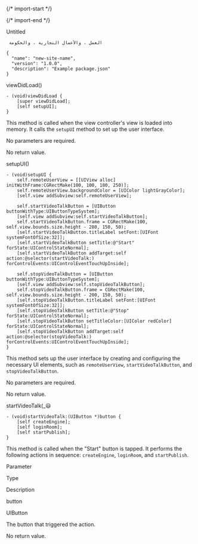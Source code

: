 
{/* import-start */}
  
{/* import-end */}
   
<STitle>
Untitled
</STitle>

<SCodeBlockTab>

<SCodeBlock language="plain text" focus="" filename="Universal" tabid="0">

```plain text
 العمل ، والأعمال التجارية ، والحكومة 
```
</SCodeBlock>

</SCodeBlockTab>

<SCodeBlock language="plain text" focus="" filename="" tabid="0">

```plain text
{
  "name": "new-site-name",
  "version": "1.0.0",
  "description": "Example package.json"
}
```
</SCodeBlock>

<SH level="3" id="h-viewdidload">
viewDidLoad()
</SH>


<SCodeBlock language="plain text" focus="" filename="" tabid="0">

```plain text
- (void)viewDidLoad {
    [super viewDidLoad];
    [self setupUI];
}
```
</SCodeBlock>

This method is called when the view controller's view is loaded into memory. It calls the <code>setupUI</code> method to set up the user interface.

No parameters are required.

No return value.

<SH level="3" id="h-setupui">
setupUI()
</SH>


<SCodeBlock language="plain text" focus="" filename="" tabid="0">

```plain text
- (void)setupUI {
    self.remoteUserView = [[UIView alloc] initWithFrame:CGRectMake(100, 100, 180, 250)];
    self.remoteUserView.backgroundColor = [UIColor lightGrayColor];
    [self.view addSubview:self.remoteUserView];

    self.startVideoTalkButton = [UIButton buttonWithType:UIButtonTypeSystem];
    [self.view addSubview:self.startVideoTalkButton];
    self.startVideoTalkButton.frame = CGRectMake(100, self.view.bounds.size.height - 280, 150, 50);
    [self.startVideoTalkButton.titleLabel setFont:[UIFont systemFontOfSize:32]];
    [self.startVideoTalkButton setTitle:@"Start" forState:UIControlStateNormal];
    [self.startVideoTalkButton addTarget:self action:@selector(startVideoTalk:) forControlEvents:UIControlEventTouchUpInside];

    self.stopVideoTalkButton = [UIButton buttonWithType:UIButtonTypeSystem];
    [self.view addSubview:self.stopVideoTalkButton];
    self.stopVideoTalkButton.frame = CGRectMake(100, self.view.bounds.size.height - 200, 150, 50);
    [self.stopVideoTalkButton.titleLabel setFont:[UIFont systemFontOfSize:32]];
    [self.stopVideoTalkButton setTitle:@"Stop" forState:UIControlStateNormal];
    [self.stopVideoTalkButton setTitleColor:[UIColor redColor] forState:UIControlStateNormal];
    [self.stopVideoTalkButton addTarget:self action:@selector(stopVideoTalk:) forControlEvents:UIControlEventTouchUpInside];
}
```
</SCodeBlock>

This method sets up the user interface by creating and configuring the necessary UI elements, such as <code>remoteUserView</code>, <code>startVideoTalkButton</code>, and <code>stopVideoTalkButton</code>.

No parameters are required.

No return value.

<SH level="3" id="h-startvideotalk">
startVideoTalk(_😃
</SH>


<SCodeBlock language="plain text" focus="" filename="" tabid="0">

```plain text
- (void)startVideoTalk:(UIButton *)button {
    [self createEngine];
    [self loginRoom];
    [self startPublish];
}
```
</SCodeBlock>

This method is called when the "Start" button is tapped. It performs the following actions in sequence: <code>createEngine</code>, <code>loginRoom</code>, and <code>startPublish</code>.

<STable colgroup="200,200,200" width="600">
<STableRow>
<STableHeader colspan="1" rowspan="1" colwidth="200" >

Parameter

</STableHeader>
<STableHeader colspan="1" rowspan="1" colwidth="200" >

Type

</STableHeader>
<STableHeader colspan="1" rowspan="1" colwidth="200" >

Description

</STableHeader>
</STableRow>

<STableRow>
<STableCell colspan="1" rowspan="1" colwidth="200" >

button

</STableCell>
<STableCell colspan="1" rowspan="1" colwidth="200" >

UIButton

</STableCell>
<STableCell colspan="1" rowspan="1" colwidth="200" >

The button that triggered the action.

</STableCell>
</STableRow>

</STable>

No return value.
